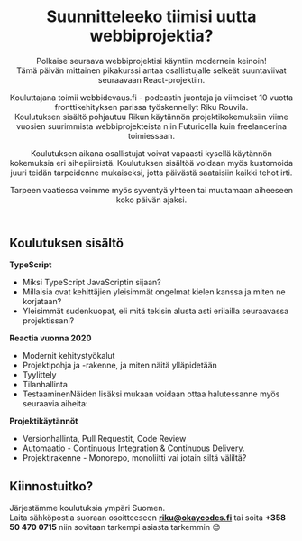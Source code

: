
<Header>

<Questions />

# Suunnitteleeko tiimisi uutta webbiprojektia?


Polkaise seuraava webbiprojektisi käyntiin modernein keinoin!<br />
Tämä päivän mittainen pikakurssi antaa osallistujalle selkeät suuntaviivat seuraavaan React-projektiin.


Kouluttajana toimii webbidevaus.fi - podcastin juontaja ja viimeiset 10 vuotta fronttikehityksen parissa työskennellyt Riku Rouvila. <br />
Koulutuksen sisältö pohjautuu Rikun käytännön  projektikokemuksiin viime vuosien suurimmista  webbiprojekteista niin Futuricella kuin freelancerina toimiessaan.


Koulutuksen aikana osallistujat voivat vapaasti kysellä käytännön kokemuksia eri aihepiireistä. Koulutuksen sisältöä voidaan myös kustomoida juuri teidän tarpeidenne mukaiseksi, jotta päivästä saataisiin kaikki tehot irti.

Tarpeen vaatiessa voimme myös syventyä yhteen tai muutamaan aiheeseen koko päivän ajaksi.

</Header>

<Main>

## Koulutuksen sisältö

**TypeScript**

- Miksi TypeScript JavaScriptin sijaan?
- Millaisia ovat kehittäjien yleisimmät ongelmat kielen kanssa ja miten ne korjataan?
- Yleisimmät sudenkuopat, eli mitä tekisin alusta asti erilailla seuraavassa projektissani?

**Reactia vuonna 2020**

- Modernit kehitystyökalut
- Projektipohja ja -rakenne, ja miten näitä ylläpidetään
- Tyylittely
- Tilanhallinta
- TestaaminenNäiden lisäksi mukaan voidaan ottaa halutessanne myös seuraavia aiheita:

**Projektikäytännöt**

- Versionhallinta, Pull Requestit, Code Review
- Automaatio - Continuous Integration & Continuous Delivery.
- Projektirakenne - Monorepo, monoliitti vai jotain siltä väliltä?

## Kiinnostuitko?

Järjestämme koulutuksia ympäri Suomen.<br />
Laita sähköpostia suoraan osoitteeseen **riku@okaycodes.fi** tai soita **+358 50 470 0715** niin sovitaan tarkempi asiasta tarkemmin 😊

</Main>